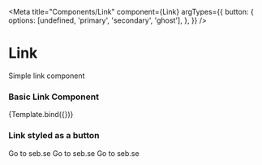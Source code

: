 

<Meta
  title="Components/Link"
  component={Link}
  argTypes={{
    button: {
      options: [undefined, 'primary', 'secondary', 'ghost'],
    },
  }}
/>

# Link

Simple link component

### Basic Link Component

<Canvas>
  <Story
    name="Link"
    args={{
      children: 'Go to seb.se',
      href: 'https://seb.se',
    }}
  >
    {Template.bind({})}
  </Story>
</Canvas>

### Link styled as a button

<Canvas>
  <Link button href="https://seb.se">
    Go to seb.se
  </Link>
  <Link button="primary" href="https://seb.se">
    Go to seb.se
  </Link>
  <Link button="ghost" href="https://seb.se">
    Go to seb.se
  </Link>
</Canvas>
